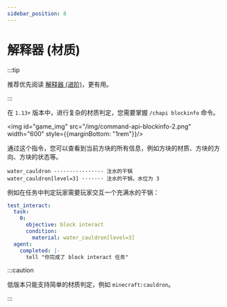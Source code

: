 ```yaml
---
sidebar_position: 8
---
```


# 解释器 (材质)

:::tip

推荐优先阅读 [解释器 (进阶)](parser_advance)，更有用。

:::

在 `1.13+` 版本中，进行复杂的材质判定，您需要掌握 `/chapi blockinfo` 命令。

<img id="game_img" src="/img/command-api-blockinfo-2.png" width="600" style={{marginBottom: "1rem"}}/>

通过这个指令，您可以查看到当前方块的所有信息，例如方块的材质、方块的方向、方块的状态等。

```text title="示例"
water_cauldron ················ 注水的干锅
water_cauldron[level=3] ······· 注水的干锅，水位为 3
```

例如在任务中判定玩家需要玩家交互一个充满水的干锅：

```yaml title="任务文件" {4-6}
test_interact:
  task:
    0:
      objective: block interact
      condition:
        material: water_cauldron[level=3]
  agent:
    completed: |-
      tell "你完成了 block interact 任务"
```

:::caution

低版本只能支持简单的材质判定，例如 `minecraft:cauldron`。

:::